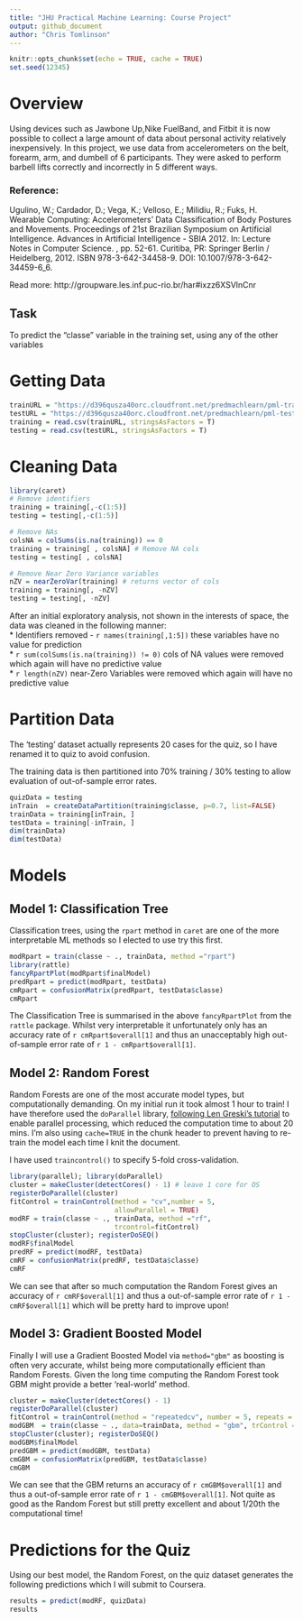 ```yaml
---
title: "JHU Practical Machine Learning: Course Project"
output: github_document
author: "Chris Tomlinson"
---
```


```r
knitr::opts_chunk$set(echo = TRUE, cache = TRUE)
set.seed(12345)
```
# Overview  
Using devices such as Jawbone Up,Nike FuelBand, and Fitbit it is now possible to collect a large amount of data about personal activity relatively inexpensively. In this project, we use data from accelerometers on the belt, forearm, arm, and dumbell of 6 participants. They were asked to perform barbell lifts correctly and incorrectly in 5 different ways.  

### Reference:  
Ugulino, W.; Cardador, D.; Vega, K.; Velloso, E.; Milidiu, R.; Fuks, H. Wearable Computing: Accelerometers' Data Classification of Body Postures and Movements. Proceedings of 21st Brazilian Symposium on Artificial Intelligence. Advances in Artificial Intelligence - SBIA 2012. In: Lecture Notes in Computer Science. , pp. 52-61. Curitiba, PR: Springer Berlin / Heidelberg, 2012. ISBN 978-3-642-34458-9. DOI: 10.1007/978-3-642-34459-6_6.  
  
Read more: http://groupware.les.inf.puc-rio.br/har#ixzz6XSVlnCnr  

## Task  
To predict the "classe" variable in the training set, using any of the other variables


# Getting Data  
```r
trainURL = "https://d396qusza40orc.cloudfront.net/predmachlearn/pml-training.csv"
testURL = "https://d396qusza40orc.cloudfront.net/predmachlearn/pml-testing.csv"
training = read.csv(trainURL, stringsAsFactors = T)
testing = read.csv(testURL, stringsAsFactors = T)
```
# Cleaning Data  

```r
library(caret)
# Remove identifiers
training = training[,-c(1:5)]
testing = testing[,-c(1:5)]

# Remove NAs
colsNA = colSums(is.na(training)) == 0
training = training[ , colsNA] # Remove NA cols
testing = testing[ , colsNA]

# Remove Near Zero Variance variables
nZV = nearZeroVar(training) # returns vector of cols
training = training[, -nZV]
testing = testing[, -nZV]
```
  
After an initial exploratory analysis, not shown in the interests of space, the data was cleaned in the following manner:  
 * Identifiers removed - `r names(training[,1:5])` these variables have no value for prediction  
 * `r sum(colSums(is.na(training)) != 0)` cols of NA values were removed which again will have no predictive value  
 * `r length(nZV)` near-Zero Variables were removed which again will have no predictive value  
  
  
# Partition Data  
The 'testing' dataset actually represents 20 cases for the quiz, so I have renamed it to quiz to avoid confusion.

The training data is then partitioned into 70% training / 30% testing to allow evaluation of out-of-sample error rates.  
```r
quizData = testing
inTrain  = createDataPartition(training$classe, p=0.7, list=FALSE)
trainData = training[inTrain, ]
testData = training[-inTrain, ]
dim(trainData)
dim(testData)
```

# Models

## Model 1: Classification Tree
Classification trees, using the `rpart` method in `caret` are one of the more interpretable ML methods so I elected to use try this first.
```r
modRpart = train(classe ~ ., trainData, method ="rpart")
library(rattle)
fancyRpartPlot(modRpart$finalModel)
predRpart = predict(modRpart, testData)
cmRpart = confusionMatrix(predRpart, testData$classe)
cmRpart
```

The Classification Tree is summarised in the above `fancyRpartPlot` from the `rattle` package. Whilst very interpretable it unfortunately only has an accuracy rate of `r cmRpart$overall[1]` and thus an unacceptably high out-of-sample error rate of `r 1 - cmRpart$overall[1]`.  


## Model 2: Random Forest  
Random Forests are one of the most accurate model types, but computationally demanding. On my initial run it took almost 1 hour to train! I have therefore used the `doParallel` library, [following Len Greski's tutorial](https://github.com/lgreski/datasciencectacontent/blob/master/markdown/pml-randomForestPerformance.md) to enable parallel processing, which reduced the computation time to about 20 mins. I'm also using `cache=TRUE` in the chunk header to prevent having to re-train the model each time I knit the document.  

I have used `traincontrol()` to specify 5-fold cross-validation.

```r
library(parallel); library(doParallel)
cluster = makeCluster(detectCores() - 1) # leave 1 core for OS
registerDoParallel(cluster)
fitControl = trainControl(method = "cv",number = 5,
                          allowParallel = TRUE)
modRF = train(classe ~ ., trainData, method ="rf", 
                          trcontrol=fitControl)
stopCluster(cluster); registerDoSEQ()
modRF$finalModel
predRF = predict(modRF, testData)
cmRF = confusionMatrix(predRF, testData$classe)
cmRF
```

We can see that after so much computation the Random Forest gives an accuracy of `r cmRF$overall[1]` and thus a out-of-sample error rate of `r 1 - cmRF$overall[1]` which will be pretty hard to improve upon!  

## Model 3: Gradient Boosted Model  
Finally I will use a Gradient Boosted Model via `method="gbm"` as boosting is often very accurate, whilst being more computationally efficient than Random Forests. Given the long time computing the Random Forest took GBM might provide a better 'real-world' method.
```r
cluster = makeCluster(detectCores() - 1)
registerDoParallel(cluster)
fitControl = trainControl(method = "repeatedcv", number = 5, repeats = 1, allowParallel = TRUE)
modGBM  = train(classe ~ ., data=trainData, method = "gbm", trControl = fitControl, verbose = FALSE)
stopCluster(cluster); registerDoSEQ()
modGBM$finalModel
predGBM = predict(modGBM, testData)
cmGBM = confusionMatrix(predGBM, testData$classe)
cmGBM
```
We can see that the GBM returns an accuracy of `r cmGBM$overall[1]` and thus a out-of-sample error rate of `r 1 - cmGBM$overall[1]`. Not quite as good as the Random Forest but still pretty excellent and about 1/20th the computational time!

# Predictions for the Quiz  
Using our best model, the Random Forest, on the quiz dataset generates the following predictions which I will submit to Coursera.

```r
results = predict(modRF, quizData)
results
```

